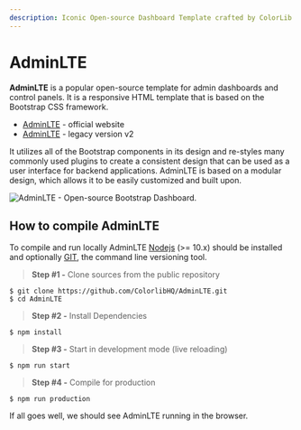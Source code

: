 ```yaml
---
description: Iconic Open-source Dashboard Template crafted by ColorLib
---
```


# AdminLTE

**AdminLTE** is a popular open-source template for admin dashboards and control panels. It is a responsive HTML template that is based on the Bootstrap CSS framework.

- [AdminLTE](https://adminlte.io/) - official website
- [AdminLTE](https://github.com/ColorlibHQ/AdminLTE/tree/v2) - legacy version v2

It utilizes all of the Bootstrap components in its design and re-styles many commonly used plugins to create a consistent design that can be used as a user interface for backend applications. AdminLTE is based on a modular design, which allows it to be easily customized and built upon.

![AdminLTE - Open-source Bootstrap Dashboard.](../../../static/assets/adminlte-bootstrap-dashboard.jpg)

## How to compile AdminLTE

To compile and run locally AdminLTE [Nodejs](https://nodejs.org/en/) (>= 10.x) should be installed and optionally [GIT](https://git-scm.com/), the command line versioning tool.

> **Step #1 -** Clone sources from the public repository

```
$ git clone https://github.com/ColorlibHQ/AdminLTE.git
$ cd AdminLTE
```

> **Step #2 -** Install Dependencies

```
$ npm install
```

> **Step #3 -** Start in development mode (live reloading)

```
$ npm run start
```

> **Step #4 -** Compile for production

```
$ npm run production
```

If all goes well, we should see AdminLTE running in the browser.
